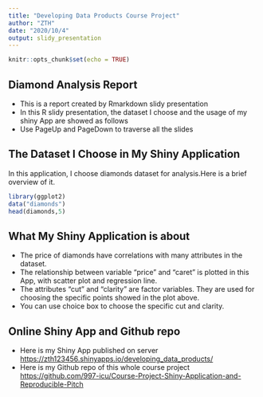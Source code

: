 ---
title: "Developing Data Products Course Project"
author: "ZTH"
date: "2020/10/4"
output: slidy_presentation
---

```{r setup, include=FALSE}
knitr::opts_chunk$set(echo = TRUE)
```
## Diamond Analysis Report
- This is a report created by Rmarkdown slidy presentation
- In this R slidy presentation, the dataset I choose and the usage of my shiny App are showed as follows
- Use PageUp and PageDown to traverse all the slides


## The Dataset I Choose in My Shiny Application
In this application, I choose diamonds dataset for analysis.Here is a brief overview of it.
```{r,warning=FALSE}
library(ggplot2)
data("diamonds")
head(diamonds,5)
```


## What My Shiny Application is about
- The price of diamonds have correlations with many attributes in the dataset.
- The relationship between variable "price" and "caret" is plotted in this App, with scatter plot and regression line.
- The attributes "cut" and "clarity" are factor variables. They are used for choosing the specific points showed in the plot above.
- You can use choice box to choose the specific cut and clarity.

## Online Shiny App and Github repo
- Here is my Shiny App published on server  
<https://zth123456.shinyapps.io/developing_data_products/>  
- Here is my Github repo of this whole course project  
<https://github.com/997-icu/Course-Project-Shiny-Application-and-Reproducible-Pitch>


